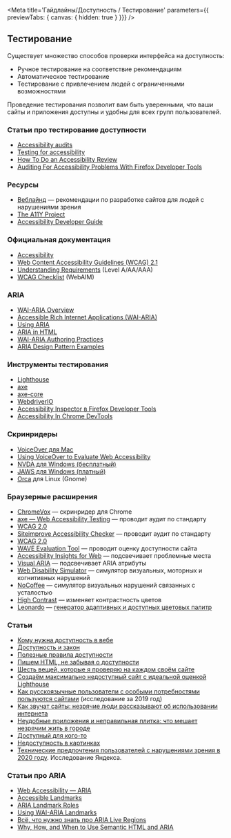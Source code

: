 
<Meta
  title='Гайдлайны/Доступность / Тестирование' 
  parameters={{ previewTabs: { canvas: { hidden: true } }}}
/>

## Тестирование

Существует множество способов проверки интерфейса на доступность:
- Ручное тестирование на соответствие рекомендациям
- Автоматическое тестирование
- Тестирование с привлечением людей с ограниченными возможностями

Проведение тестирования позволит вам быть уверенными, что ваши сайты и приложения доступны и удобны для всех групп пользователей.

### Статьи про тестирование доступности

- [Accessibility audits](https://web.dev/lighthouse-accessibility/)
- [Testing for accessibility](https://www.gov.uk/service-manual/helping-people-to-use-your-service/testing-for-accessibility)
- [How To Do an Accessibility Review](https://developers.google.com/web/fundamentals/accessibility/how-to-review)
- [Auditing For Accessibility Problems With Firefox Developer Tools](https://hacks.mozilla.org/2019/10/auditing-for-accessibility-problems-with-firefox-developer-tools/)

### Ресурсы

- [Веблайнд](https://weblind.ru/inner.html) — рекомендации по разработке сайтов для людей с нарушениями зрения
- [The A11Y Project](https://a11yproject.com/)
- [Accessibility Developer Guide](https://www.accessibility-developer-guide.com/)

### Официальная документация

- [Accessibility](https://www.w3.org/standards/webdesign/accessibility)
- [Web Content Accessibility Guidelines (WCAG) 2.1](https://www.w3.org/TR/WCAG21/)
- [Understanding Requirements](https://www.w3.org/TR/UNDERSTANDING-WCAG20/conformance.html#uc-conf-req1-head) (Level A/AA/AAA)
- [WCAG Checklist](https://webaim.org/standards/wcag/checklist) (WebAIM)

### ARIA
- [WAI-ARIA Overview](https://www.w3.org/WAI/standards-guidelines/aria/)
- [Accessible Rich Internet Applications (WAI-ARIA)](https://www.w3.org/TR/wai-aria/)
- [Using ARIA](https://www.w3.org/TR/using-aria/)
- [ARIA in HTML](https://www.w3.org/TR/html-aria/)
- [WAI-ARIA Authoring Practices](https://www.w3.org/TR/wai-aria-practices/)
- [ARIA Design Pattern Examples](https://www.w3.org/TR/wai-aria-practices/examples/)

### Инструменты тестирования

- [Lighthouse](https://developers.google.com/web/tools/lighthouse/)
- [axe](https://www.deque.com/axe/)
- [axe-core](https://github.com/dequelabs/axe-core)
- [WebdriverIO](https://webdriver.io)
- [Accessibility Inspector в Firefox Developer Tools](https://developer.mozilla.org/en-US/docs/Tools/Accessibility_inspector)
- [Accessibility In Chrome DevTools](https://www.smashingmagazine.com/2020/08/accessibility-chrome-devtools/)

### Скринридеры

- [VoiceOver для Mac](https://help.apple.com/voiceover/mac/10.15/)
- [Using VoiceOver to Evaluate Web Accessibility](https://webaim.org/articles/voiceover/)
- [NVDA для Windows (бесплатный) ](https://www.nvaccess.org)
- [JAWS для Windows (платный)](https://www.freedomscientific.com/products/software/jaws/)
- [Orca](https://help.gnome.org/users/orca/stable/) для Linux (Gnome)

### Браузерные расширения

- [ChromeVox](http://www.chromevox.com/) — скринридер для Chrome
- [axe — Web Accessibility Testing](https://chrome.google.com/webstore/detail/axe/lhdoppojpmngadmnindnejefpokejbdd) — проводит аудит по стандарту
- [WCAG 2.0](https://www.w3.org/Translations/WCAG20-ru/)
- [Siteimprove Accessibility Checker](https://chrome.google.com/webstore/detail/siteimprove-accessibility/efcfolpjihicnikpmhnmphjhhpiclljc) — проводит аудит по стандарту
- [WCAG 2.0](https://www.w3.org/Translations/WCAG20-ru/)
- [WAVE Evaluation Tool](https://chrome.google.com/webstore/detail/wave-evaluation-tool/jbbplnpkjmmeebjpijfedlgcdilocofh) — проводит оценку доступности сайта
- [Accessibility Insights for Web](https://chrome.google.com/webstore/detail/accessibility-insights-fo/pbjjkligggfmakdaogkfomddhfmpjeni) — подсвечивает проблемные места
- [Visual ARIA](https://chrome.google.com/webstore/detail/visual-aria/lhbmajchkkmakajkjenkchhnhbadmhmk) — подсвечивает ARIA атрибуты
- [Web Disability Simulator](https://chrome.google.com/webstore/detail/web-disability-simulator/olioanlbgbpmdlgjnnampnnlohigkjla) — симулятор визуальных, моторных и
когнитивных нарушений
- [NoCoffee](https://chrome.google.com/webstore/detail/nocoffee/jjeeggmbnhckmgdhmgdckeigabjfbddl) — симулятор визуальных нарушений связанных с усталостью
- [High Contrast](https://chrome.google.com/webstore/detail/high-contrast/djcfdncoelnlbldjfhinnjlhdjlikmph) — изменяет контрастность цветов
- [Leonardo](https://leonardocolor.io/) — [генератор адаптивных и доступных цветовых палитр](https://medium.com/@NateBaldwin/leonardo-an-open-source-contrast-based-color-generator-92d61b6521d2)

### Статьи

- [Кому нужна доступность в вебе](https://medium.com/@fokinatatiana/кому-нужна-доступность-в-вебе-6a86dc3e532f)
- [Доступность и закон](https://medium.com/web-standards/a11y-and-law-a81dd9dd5fc8)
- [Полезные правила доступности](https://medium.com/web-standards/pragmatic-a11y-rules-b16dd2f77685)
- [Пишем HTML, не забывая о доступности](https://medium.com/@ABatickaya/пишем-html-не-забывая-о-доступности-9ffbf97ecbe7)
- [Шесть вещей, которые я проверяю на каждом своём сайте](https://medium.com/web-standards/six-things-i-check-51b8a2910dd2)
- [Создаём максимально недоступный сайт с идеальной оценкой Lighthouse](https://habr.com/ru/post/455016/)
- [Как русскоязычные пользователи с особыми потребностями пользуются сайтами](https://medium.com/web-standards/a11y-poll-2019-dd42928f10ba) (исследование за 2019 год)
- [Как звучат сайты: незрячие люди рассказывают об использовании интернета](https://vc.ru/promo/132280-kak-zvuchat-sayty-nezryachie-lyudi-rasskazyvayut-ob-ispolzovanii-interneta)
- [Неудобные приложения и неправильная плитка: что мешает незрячим жить в городе](https://daily.afisha.ru/relationship/16178-neudobnye-prilozheniya-i-nepravilnaya-plitka-chto-meshaet-nezryachim-zhit-v-gorode/)
- [До­ступ­ный для кого-то](https://web-standards.ru/articles/accessible-to-some/)
- [Недоступность в картинках](http://css.yoksel.ru/inaccessibility/)
- [Технические предпочтения пользователей с нарушениями зрения в 2020 году](https://habr.com/ru/company/yandex/blog/515460/). Исследование Яндекса.

### Статьи про ARIA

- [Web Accessibility — ARIA](https://medium.com/hacktive-devs/web-accessibility-aria-437b2c0ba31a)
- [Accessible Landmarks](https://www.scottohara.me/blog/2018/03/03/landmarks.html)
- [ARIA Landmark Roles](https://medium.com/accessibility-a11y/aria-landmark-roles-459bc1a9e483)
- [Using WAI-ARIA Landmarks](https://developer.paciellogroup.com/blog/2013/02/using-wai-aria-landmarks-2013/)
- [Всё, что нужно знать про ARIA Live Regions](https://medium.com/web-standards/aria-live-regions-713f6a7813d3)
- [Why, How, and When to Use Semantic HTML and ARIA](https://css-tricks.com/why-how-and-when-to-use-semantic-html-and-aria/)
